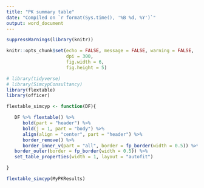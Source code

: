 ```yaml
---
title: "PK summary table"
date: "Compiled on `r format(Sys.time(), '%B %d, %Y')`"
output: word_document
---
```


```r

suppressWarnings(library(knitr))

knitr::opts_chunk$set(echo = FALSE, message = FALSE, warning = FALSE, 
                      dpi = 300, 
                      fig.width = 6, 
                      fig.height = 5)

```

```r

# library(tidyverse)
# library(SimcypConsultancy)
library(flextable)
library(officer)

flextable_simcyp <- function(DF){

   DF %>% flextable() %>% 
      bold(part = "header") %>%
      bold(j = 1, part = "body") %>% 
      align(align = "center", part = "header") %>%
      border_remove() %>% 
      border_inner_v(part = "all", border = fp_border(width = 0.5)) %>% 
   border_outer(border = fp_border(width = 0.5)) %>% 
   set_table_properties(width = 1, layout = "autofit")

}

```

```r

flextable_simcyp(MyPKResults)

```




